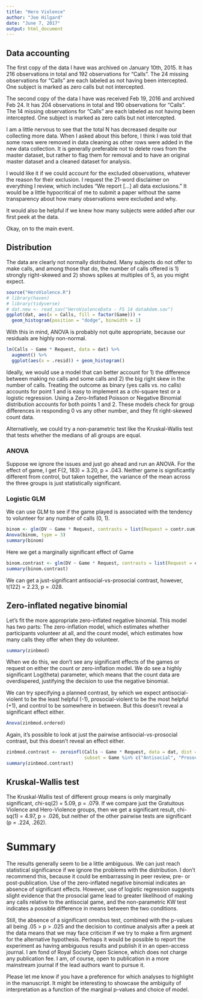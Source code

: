 ```yaml
---
title: "Hero Violence"
author: "Joe Hilgard"
date: "June 7, 2017"
output: html_document
---
```


## Data accounting

The first copy of the data I have was archived on January 10th, 2015. It has 216 observations in total and 192 observations for "Calls". The 24 missing observations for "Calls" are each labeled as not having been intercepted. One subject is marked as zero calls but not intercepted.

The second copy of the data I have was received Feb 19, 2016 and archived Feb 24. It has 204 observations in total and 190 observations for "Calls". The 14 missing observations for "Calls" are each labeled as not having been intercepted. One subject is marked as zero calls but not intercepted.

I am a little nervous to see that the total N has decreased despite our collecting more data. When I asked about this before, I think I was told that some rows were removed in data cleaning as other rows were added in the new data collection. It is generally preferable not to delete rows from the master dataset, but rather to flag them for removal and to have an original master dataset and a cleaned dataset for analysis. 

I would like it if we could account for the excluded observations, whatever the reason for their exclusion. I request the 21-word disclaimer on everything I review, which includes "We report [...] all data exclusions." It would be a little hypocritical of me to submit a paper without the same transparency about how many observations were excluded and why.

It would also be helpful if we knew how many subjects were added after our first peek at the data.

Okay, on to the main event.

## Distribution

The data are clearly not normally distributed. Many subjects do not offer to make calls, and among those that do, the number of calls offered is 1) strongly right-skewed and 2) shows spikes at multiples of 5, as you might expect.

```r
source("HeroViolence.R")
# library(haven)
# library(tidyverse)
# dat.new <- read_sav("HeroViolenceData - FS 14 dataAdam.sav")
ggplot(dat, aes(x = Calls, fill = factor(Game))) +
  geom_histogram(position = "dodge", binwidth = 1)
```

With this in mind, ANOVA is probably not quite appropriate, because our residuals are highly non-normal.

```r
lm(Calls ~ Game * Request, data = dat) %>% 
  augment() %>% 
  ggplot(aes(x = .resid)) + geom_histogram()
```

Ideally, we would use a model that can better account for 1) the difference between making no calls and some calls and 2) the big right skew in the number of calls. 
Treating the outcome as binary (yes calls vs. no calls) accounts for point 1 and is easy to implement as a chi-square test or a logistic regression.
Using a Zero-Inflated Poisson or Negative Binomial distribution accounts for both points 1 and 2. These models check for group differences in responding 0 vs any other number, and they fit right-skewed count data.

Alternatively, we could try a non-parametric test like the Kruskal-Wallis test that tests whether the medians of all groups are equal.

### ANOVA

Suppose we ignore the issues and just go ahead and run an ANOVA. For the effect of game, I get F(2, 183) = 3.20, p = .043. Neither game is significantly different from control, but taken together, the variance of the mean across the three groups is just statistically significant. 

### Logistic GLM
We can use GLM to see if the game played is associated with the tendency to volunteer for any number of calls (0, 1).

```r
binom <- glm(DV ~ Game * Request, contrasts = list(Request = contr.sum), data = dat)
Anova(binom, type = 3)
summary(binom)
```
Here we get a marginally significant effect of Game

```r
binom.contrast <- glm(DV ~ Game * Request, contrasts = list(Request = contr.sum), data = dat, subset = Game %in% c("Prosocial", "Antisocial"))
summary(binom.contrast)
```

We can get a just-significant antisocial-vs-prosocial contrast, however, t(122) = 2.23, p = .028.

## Zero-inflated negative binomial

Let's fit the more appropriate zero-inflated negative binomial. This model has two parts: The zero-inflation model, which estimates whether participants volunteer at all, and the count model, which estimates how many calls they offer when they do volunteer.

```r
summary(zinbmod)
```

When we do this, we don't see any significant effects of the games or request on either the count or zero-inflation model. We do see a highly significant Log(theta) parameter, which means that the count data are overdispered, justifying the decision to use the negative binomial.

We can try specifying a planned contrast, by which we expect antisocial-violent to be the least helpful (-1), prosocial-violent to be the most helpful (+1), and control to be somewhere in between. But this doesn't reveal a significant effect either.

```r
Anova(zinbmod.ordered)
```

Again, it's possible to look at just the pairwise antisocial-vs-prosocial contrast, but this doesn't reveal an effect either.

```r
zinbmod.contrast <- zeroinfl(Calls ~ Game * Request, data = dat, dist = "negbin",
                             subset = Game %in% c("Antisocial", "Prosocial"))
summary(zinbmod.contrast)
```


## Kruskal-Wallis test
The Kruskal-Wallis test of different group means is only marginally significant, chi-sq(2) = 5.09, p = .079. If we compare just the Gratuitous Violence and Hero-Violence groups, then we get a significant result, chi-sq(1) = 4.97, p = .026, but neither of the other pairwise tests are significant (p = .224, .262).

# Summary
The results generally seem to be a little ambiguous. We can just reach statistical significance if we ignore the problems with the distribution. I don't recommend this, because it could be embarrassing in peer review, pre- or post-publication. Use of the zero-inflated negative binomial indicates an absence of significant effects. However, use of logistic regression suggests slight evidence that the prosocial game lead to greater likelihood of making any calls relative to the antisocial game, and the non-parametric KW test indicates a possible difference in means between the two conditions. 

Still, the absence of a significant omnibus test, combined with the p-values all being .05 > p > .025 and the decision to continue analysis after a peek at the data means that we may face criticism if we try to make a firm argment for the alternative hypothesis. Perhaps it would be possible to report the experiment as having ambiguous results and publish it in an open-access journal. I am fond of Royal Society Open Science, which does not charge any publication fee. I am, of course, open to publication in a more mainstream journal if the lead authors want to pursue it.

Please let me know if you have a preference for which analyses to highlight in the manuscript. 
It might be interesting to showcase the ambiguity of interpretation as a function of the marginal p-values and choice of model.
